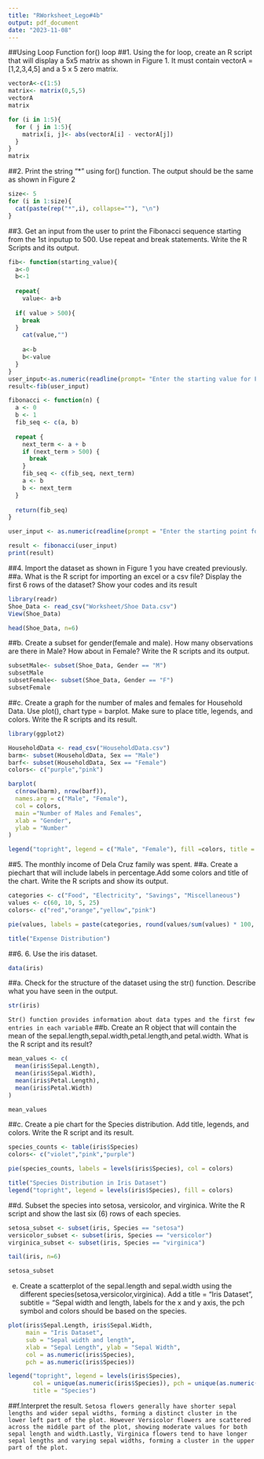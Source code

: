 ```yaml
---
title: "RWorksheet_Lego#4b"
output: pdf_document
date: "2023-11-08"
---
```

##Using Loop Function
for() loop
##1. Using the for loop, create an R script that will display a 5x5 matrix as shown in
Figure 1. It must contain vectorA = [1,2,3,4,5] and a 5 x 5 zero matrix.
```r
vectorA<-c(1:5)
matrix<- matrix(0,5,5)
vectorA
matrix

for (i in 1:5){
  for ( j in 1:5){
    matrix[i, j]<- abs(vectorA[i] - vectorA[j])
  }
}
matrix
```
##2. Print the string "*" using for() function. The output should be the same as shown in Figure 2
```r
size<- 5
for (i in 1:size){
  cat(paste(rep("*",i), collapse=""), "\n")
}
```
##3. Get an input from the user to print the Fibonacci sequence starting from the 1st inputup to 500. Use repeat and break statements. Write the R Scripts and its output.
```r
fib<- function(starting_value){
  a<-0
  b<-1
  
  repeat{
    value<- a+b
    
  if( value > 500){
    break
  }
    cat(value,"")
    
    a<-b
    b<-value
  }
}
user_input<-as.numeric(readline(prompt= "Enter the starting value for Fibonacci sequence: "))
result<-fib(user_input)
```

```r
fibonacci <- function(n) {
  a <- 0
  b <- 1
  fib_seq <- c(a, b)
  
  repeat {
    next_term <- a + b
    if (next_term > 500) {
      break
    }
    fib_seq <- c(fib_seq, next_term)
    a <- b
    b <- next_term
  }
  
  return(fib_seq)
}

user_input <- as.numeric(readline(prompt = "Enter the starting point for Fibonacci sequence: "))

result <- fibonacci(user_input)
print(result)
```
##4. Import the dataset as shown in Figure 1 you have created previously.
##a. What is the R script for importing an excel or a csv file? Display the first 6 rows of the dataset? Show your codes and its result
```r
library(readr)
Shoe_Data <- read_csv("Worksheet/Shoe Data.csv")
View(Shoe_Data)
```
```r
head(Shoe_Data, n=6)
```
##b. Create a subset for gender(female and male). How many observations are there in Male? How about in Female? Write the R scripts and its output.
```r
subsetMale<- subset(Shoe_Data, Gender == "M")
subsetMale
subsetFemale<- subset(Shoe_Data, Gender == "F")
subsetFemale
```
##c. Create a graph for the number of males and females for Household Data. Use plot(), chart type = barplot. Make sure to place title, legends, and colors. Write the R scripts and its result.
```r
library(ggplot2)

HouseholdData <- read_csv("HouseholdData.csv")
barm<- subset(HouseholdData, Sex == "Male")
barf<- subset(HouseholdData, Sex == "Female")
colors<- c("purple","pink")

barplot(
  c(nrow(barm), nrow(barf)),
  names.arg = c("Male", "Female"),
  col = colors,
  main ="Number of Males and Females",
  xlab = "Gender",
  ylab = "Number"
)

legend("topright", legend = c("Male", "Female"), fill =colors, title = "categories") 

```
##5. The monthly income of Dela Cruz family was spent.
##a. Create a piechart that will include labels in percentage.Add some colors and title of the chart. Write the R scripts and show its output.
```r
categories <- c("Food", "Electricity", "Savings", "Miscellaneous")
values <- c(60, 10, 5, 25)
colors<- c("red","orange","yellow","pink")

pie(values, labels = paste(categories, round(values/sum(values) * 100, 1), "%"), col = colors)

title("Expense Distribution")

```
##6. 6. Use the iris dataset.
```r
data(iris)
```
##a. Check for the structure of the dataset using the str() function. Describe what you have seen in the output.
```r
str(iris)
```
`Str() function provides information about data types and the first few entries in each variable`
##b. Create an R object that will contain the mean of the sepal.length,sepal.width,petal.length,and petal.width. What is the R script and its result?
```r

mean_values <- c(
  mean(iris$Sepal.Length),
  mean(iris$Sepal.Width),
  mean(iris$Petal.Length),
  mean(iris$Petal.Width)
)

mean_values
```
##c. Create a pie chart for the Species distribution. Add title, legends, and colors. Write the R script and its result.
```r
species_counts <- table(iris$Species)
colors<- c("violet","pink","purple")

pie(species_counts, labels = levels(iris$Species), col = colors)

title("Species Distribution in Iris Dataset")
legend("topright", legend = levels(iris$Species), fill = colors)

```

##d. Subset the species into setosa, versicolor, and virginica. Write the R script and show the last six (6) rows of each species.
```r
setosa_subset <- subset(iris, Species == "setosa")
versicolor_subset <- subset(iris, Species == "versicolor")
virginica_subset <- subset(iris, Species == "virginica")

tail(iris, n=6)

setosa_subset
```

e. Create a scatterplot of the sepal.length and sepal.width using the different
species(setosa,versicolor,virginica). Add a title = “Iris Dataset”, subtitle = “Sepal
width and length, labels for the x and y axis, the pch symbol and colors should be based on
the species.
```r
plot(iris$Sepal.Length, iris$Sepal.Width,
     main = "Iris Dataset",
     sub = "Sepal width and length",
     xlab = "Sepal Length", ylab = "Sepal Width",
     col = as.numeric(iris$Species),
     pch = as.numeric(iris$Species))

legend("topright", legend = levels(iris$Species),
       col = unique(as.numeric(iris$Species)), pch = unique(as.numeric(iris$Species)),
       title = "Species")

```
##f.Interpret the result.
` Setosa flowers generally have shorter sepal lengths and wider sepal widths, forming a distinct cluster in the lower left part of the plot. However Versicolor flowers are scattered across the middle part of the plot, showing moderate values for both sepal length and width.Lastly, Virginica flowers tend to have longer sepal lengths and varying sepal widths, forming a cluster in the upper part of the plot.`

